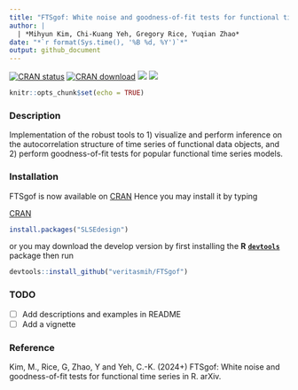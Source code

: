 ```yaml
---
title: "FTSgof: White noise and goodness-of-fit tests for functional time series in R"
author: |
  | *Mihyun Kim, Chi-Kuang Yeh, Gregory Rice, Yuqian Zhao*
date: "*`r format(Sys.time(), '%B %d, %Y')`*"
output: github_document
---
```


\newcommand{\cov}{\mathbb{c}cov}

<!-- badges: start -->
[![CRAN
status](https://www.r-pkg.org/badges/version/FTSgof)](https://CRAN.R-project.org/package=FTSgof)
[![CRAN
download](https://cranlogs.r-pkg.org/badges/grand-total/FTSgof?color=blue)](https://cran.r-project.org/package=FTSgof)
[![](https://cranlogs.r-pkg.org/badges/FTSgof)](https://cran.r-project.org/package=FTSgof)
[![](https://img.shields.io/github/languages/code-size/veritasmih/FTSgof.svg)](https://github.com/veritasmih/FTSgof)
<!-- badges: end -->




```r
knitr::opts_chunk$set(echo = TRUE)
```

### Description

Implementation of the robust tools to 1) visualize and perform inference on the autocorrelation structure of time series of functional data objects, and 2) perform goodness-of-fit tests for popular functional time series models. 

### Installation

FTSgof is now available on [CRAN](https://cran.r-project.org/) Hence you may install it by typing



[CRAN](https://cran.r-project.org/)

```r
install.packages("SLSEdesign")
```
or you may download the develop version by first installing the **R** [**`devtools`**](https://CRAN.R-project.org/package=devtools) package then run

```r
devtools::install_github("veritasmih/FTSgof")
```
### TODO

- [ ] Add descriptions and examples in README
- [ ] Add a vignette

### Reference

Kim, M., Rice, G, Zhao, Y and Yeh, C.-K. (2024+) FTSgof: White noise and goodness-of-fit tests for functional time series in R. arXiv.

